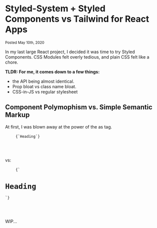 
<Head>
  <title>Styled-System + Styled Components vs Tailwind for React Apps</title>
</Head>

# Styled-System + Styled Components vs Tailwind for React Apps

<small>Posted May 10th, 2020</small>

In my last large React project, I decided it was time to try Styled Components. CSS
Modules felt overly tedious, and plain CSS felt like a chore.

**TLDR: For me, it comes down to a few things:**

- the API being almost identical.
- Prop bloat vs class name bloat.
- CSS-in-JS vs regular stylesheet

## Component Polymophism vs. Simple Semantic Markup

At first, I was blown away at the power of the <InlineCodeSnippet>as</InlineCodeSnippet> tag.

<span>
  <pre>
    <code className="xml rounded font-mono">{`<Box as="h1">Heading</Box>`}</code>
  </pre>
</span>
<br />

vs:

<span>
  <pre>
    <code className="xml rounded font-mono">{`<h1>Heading</h1>`}</code>
  </pre>
</span>

<br />

WIP...
